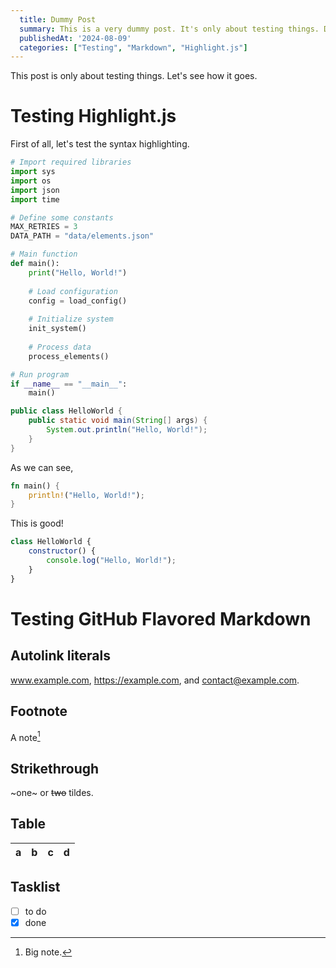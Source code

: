 ```yaml
---
  title: Dummy Post
  summary: This is a very dummy post. It's only about testing things. Don't mind this!
  publishedAt: '2024-08-09'
  categories: ["Testing", "Markdown", "Highlight.js"]
---
```


This post is only about testing things. Let's see how it goes.

# Testing Highlight.js

First of all, let's test the syntax highlighting.

```python
# Import required libraries
import sys
import os
import json
import time

# Define some constants
MAX_RETRIES = 3
DATA_PATH = "data/elements.json"

# Main function
def main():
    print("Hello, World!")
    
    # Load configuration
    config = load_config()
    
    # Initialize system
    init_system()
    
    # Process data
    process_elements()

# Run program
if __name__ == "__main__":
    main()
```

```java
public class HelloWorld {
    public static void main(String[] args) {
        System.out.println("Hello, World!");
    }
}
```

As we can see,

```rust
fn main() {
    println!("Hello, World!");
}
```

This is good!

```js
class HelloWorld {
    constructor() {
        console.log("Hello, World!");
    }
}
```

# Testing GitHub Flavored Markdown

## Autolink literals

www.example.com, https://example.com, and contact@example.com.

## Footnote

A note[^1]

[^1]: Big note.

## Strikethrough

~one~ or ~~two~~ tildes.

## Table

| a | b  |  c |  d  |
| - | :- | -: | :-: |

## Tasklist

* [ ] to do
* [x] done
